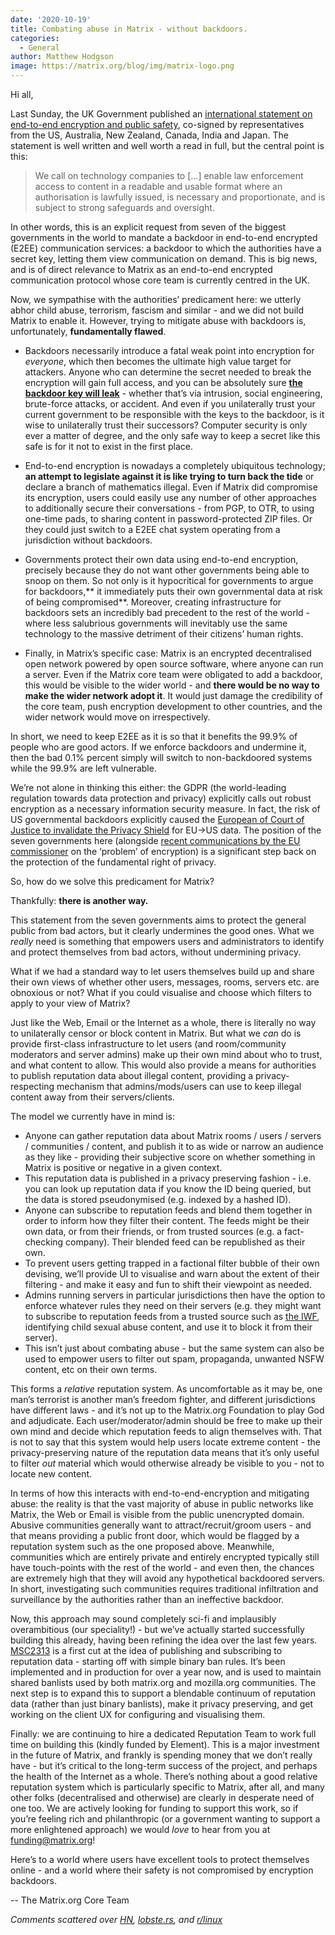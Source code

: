 ```yaml
---
date: '2020-10-19'
title: Combating abuse in Matrix - without backdoors.
categories:
  - General
author: Matthew Hodgson
image: https://matrix.org/blog/img/matrix-logo.png
---
```


Hi all,

Last Sunday, the UK Government published an [international statement on end-to-end encryption and public safety](https://www.gov.uk/government/publications/international-statement-end-to-end-encryption-and-public-safety), co-signed by representatives from the US, Australia, New Zealand, Canada, India and Japan.  The statement is well written and well worth a read in full, but the central point is this:

> We call on technology companies to [...] enable law enforcement access to content in a readable and usable format where an authorisation is lawfully issued, is necessary and proportionate, and is subject to strong safeguards and oversight.

In other words, this is an explicit request from seven of the biggest governments in the world to mandate a backdoor in end-to-end encrypted (E2EE) communication services: a backdoor to which the authorities have a secret key, letting them view communication on demand.  This is big news, and is of direct relevance to Matrix as an end-to-end encrypted communication protocol whose core team is currently centred in the UK.

Now, we sympathise with the authorities’ predicament here: we utterly abhor child abuse, terrorism, fascism and similar - and we did not build Matrix to enable it.  However, trying to mitigate abuse with backdoors is, unfortunately, **fundamentally flawed**.

*   Backdoors necessarily introduce a fatal weak point into encryption for _everyone_, which then becomes the ultimate high value target for attackers.  Anyone who can determine the secret needed to break the encryption will gain full access, and you can be absolutely sure **[the backdoor key will leak](https://techcrunch.com/2016/07/27/security-experts-have-cloned-all-seven-tsa-master-keys/)** - whether that’s via intrusion, social engineering, brute-force attacks, or accident.  And even if you unilaterally trust your current government to be responsible with the keys to the backdoor, is it wise to unilaterally trust their successors?  Computer security is only ever a matter of degree, and the only safe way to keep a secret like this safe is for it not to exist in the first place.

*   End-to-end encryption is nowadays a completely ubiquitous technology; **an attempt to legislate against it is like trying to turn back the tide** or declare a branch of mathematics illegal.  Even if Matrix did compromise its encryption, users could easily use any number of other approaches to additionally secure their conversations - from PGP, to OTR, to using one-time pads, to sharing content in password-protected ZIP files.  Or they could just switch to a E2EE chat system operating from a jurisdiction without backdoors.

*   Governments protect their own data using end-to-end encryption, precisely because they do not want other governments being able to snoop on them.  So not only is it hypocritical for governments to argue for backdoors,** it immediately puts their own governmental data at risk of being compromised**.  Moreover, creating infrastructure for backdoors sets an incredibly bad precedent to the rest of the world - where less salubrious governments will inevitably use the same technology to the massive detriment of their citizens’ human rights.

*   Finally, in Matrix’s specific case: Matrix is an encrypted decentralised open network powered by open source software, where anyone can run a server.  Even if the Matrix core team were obligated to add a backdoor, this would be visible to the wider world - and **there would be no way to make the wider network adopt it**.  It would just damage the credibility of the core team, push encryption development to other countries,  and the wider network would move on irrespectively.

In short, we need to keep E2EE as it is so that it benefits the 99.9% of people who are good actors. If we enforce backdoors and undermine it, then the bad 0.1% percent simply will switch to non-backdoored systems while the 99.9% are left vulnerable.

We’re not alone in thinking this either: the GDPR (the world-leading regulation towards data protection and privacy) explicitly calls out robust encryption as a necessary information security measure. In fact, the risk of US governmental backdoors explicitly caused the [European of Court of Justice to invalidate the Privacy Shield](http://curia.europa.eu/juris/document/document.jsf?docid=228677&doclang=EN) for EU->US data.  The position of the seven governments here (alongside [recent communications by the EU commissioner](https://ec.europa.eu/home-affairs/sites/homeaffairs/files/what-we-do/policies/european-agenda-security/20200724_com-2020-607-commission-communication_en.pdf) on the ‘problem’ of encryption) is a significant step back on the protection of the fundamental right of privacy.

So, how do we solve this predicament for Matrix?

Thankfully: **there is another way.**

This statement from the seven governments aims to protect the general public from bad actors, but it clearly undermines the good ones.  What we _really_ need is something that empowers users and administrators to identify and protect themselves from bad actors, without undermining privacy.

What if we had a standard way to let users themselves build up and share their own views of whether other users, messages, rooms, servers etc. are obnoxious or not?  What if you could visualise and choose which filters to apply to your view of Matrix?

Just like the Web, Email or the Internet as a whole, there is literally no way to unilaterally censor or block content in Matrix.  But what we _can_ do is provide first-class infrastructure to let users (and room/community moderators and server admins) make up their own mind about who to trust, and what content to allow.  This would also provide a means for authorities to publish reputation data about illegal content, providing a privacy-respecting mechanism that admins/mods/users can use to keep illegal content away from their servers/clients.

The model we currently have in mind is:

*   Anyone can gather reputation data about Matrix rooms / users / servers / communities / content, and publish it to as wide or narrow an audience as they like - providing their subjective score on whether something in Matrix is positive or negative in a given context.
*   This reputation data is published in a privacy preserving fashion - i.e. you can look up reputation data if you know the ID being queried, but the data is stored pseudonymised (e.g. indexed by a hashed ID).
*   Anyone can subscribe to reputation feeds and blend them together in order to inform how they filter their content.  The feeds might be their own data, or from their friends, or from trusted sources (e.g. a fact-checking company).  Their blended feed can be republished as their own.
*   To prevent users getting trapped in a factional filter bubble of their own devising, we’ll provide UI to visualise and warn about the extent of their filtering - and make it easy and fun to shift their viewpoint as needed.
*   Admins running servers in particular jurisdictions then have the option to enforce whatever rules they need on their servers (e.g. they might want to subscribe to reputation feeds from a trusted source such as [the IWF](https://www.iwf.org.uk/), identifying child sexual abuse content, and use it to block it from their server).
*   This isn’t just about combating abuse - but the same system can also be used to empower users to filter out spam, propaganda, unwanted NSFW content, etc on their own terms.

This forms a _relative_ reputation system.  As uncomfortable as it may be, one man’s terrorist is another man’s freedom fighter, and different jurisdictions have different laws - and it’s not up to the Matrix.org Foundation to play God and adjudicate.  Each user/moderator/admin should be free to make up their own mind and decide which reputation feeds to align themselves with.  That is not to say that this system would help users locate extreme content - the privacy-preserving nature of the reputation data means that it’s only useful to filter _out_ material which would otherwise already be visible to you - not to locate new content.

In terms of how this interacts with end-to-end-encryption and mitigating abuse: the reality is that the vast majority of abuse in public networks like Matrix, the Web or Email is visible from the public unencrypted domain. Abusive communities generally want to attract/recruit/groom users - and that means providing a public front door, which would be flagged by a reputation system such as the one proposed above.  Meanwhile, communities which are entirely private and entirely encrypted typically still have touch-points with the rest of the world - and even then, the chances are extremely high that they will avoid any hypothetical backdoored servers.  In short, investigating such communities requires traditional infiltration and surveillance by the authorities rather than an ineffective backdoor.

Now, this approach may sound completely sci-fi and implausibly overambitious (our speciality!) - but we’ve actually started successfully building this already, having been refining the idea over the last few years.  [MSC2313](https://github.com/matrix-org/matrix-doc/blob/msc2313/proposals/2313-moderation-policy-rooms.md) is a first cut at the idea of publishing and subscribing to reputation data - starting off with simple binary ban rules.  It’s been implemented and in production for over a year now, and is used to maintain shared banlists used by both matrix.org and mozilla.org communities.  The next step is to expand this to support a blendable continuum of reputation data (rather than just binary banlists), make it privacy preserving, and get working on the client UX for configuring and visualising them.

Finally: we are continuing to hire a dedicated Reputation Team to work full time on building this (kindly funded by Element).  This is a major investment in the future of Matrix, and frankly is spending money that we don’t really have - but it’s critical to the long-term success of the project, and perhaps the health of the Internet as a whole.  There’s nothing about a good relative reputation system which is particularly specific to Matrix, after all, and many other folks (decentralised and otherwise) are clearly in desperate need of one too. We are actively looking for funding to support this work, so if you’re feeling rich and philanthropic (or a government wanting to support a more enlightened approach) we would _love_ to hear from you at [funding@matrix.org](mailto:funding@matrix.org)!

Here’s to a world where users have excellent tools to protect themselves online - and a world where their safety is not compromised by encryption backdoors.

\-- The Matrix.org Core Team

*Comments scattered over [HN](https://news.ycombinator.com/item?id=24826951), [lobste.rs](https://lobste.rs/s/ntyvtw/combating_abuse_matrix_without), and [r/linux](https://www.reddit.com/r/linux/comments/je8s7x/combating_abuse_in_matrix_without_backdoors/)*
